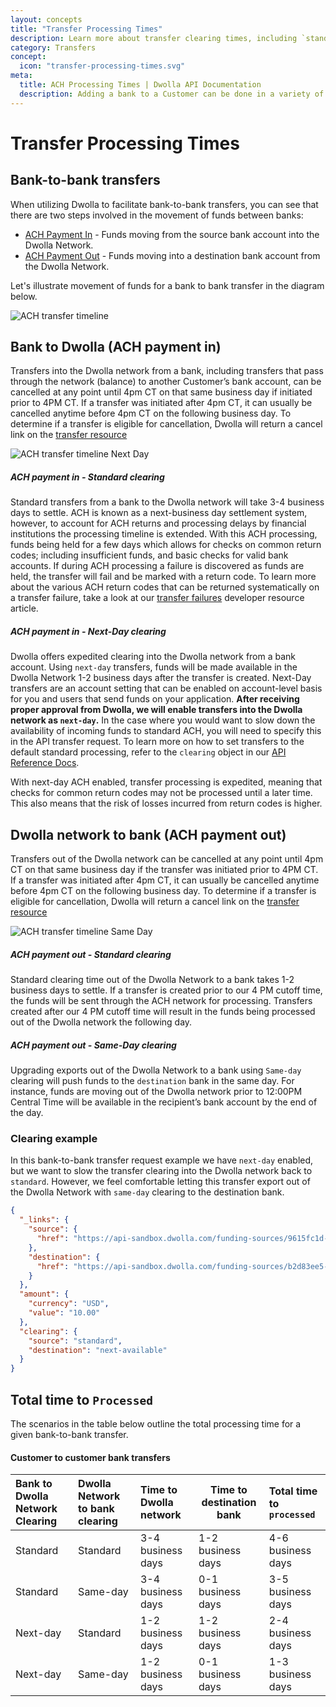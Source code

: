 ```yaml
---
layout: concepts
title: "Transfer Processing Times"
description: Learn more about transfer clearing times, including `standard` ,`expedited` and `real-time` clearing.
category: Transfers
concept:
  icon: "transfer-processing-times.svg"
meta:
  title: ACH Processing Times | Dwolla API Documentation
  description: Adding a bank to a Customer can be done in a variety of ways, including instant authentication or account and routing number.
---
```



# Transfer Processing Times

## Bank-to-bank transfers

When utilizing Dwolla to facilitate bank-to-bank transfers, you can see that there are two steps involved in the movement of funds between banks:

- [ACH Payment In](#bank-to-dwolla-ach-payment-in) - Funds moving from the source bank account into the Dwolla Network.
- [ACH Payment Out](#dwolla-network-to-bank-ach-payment-out) - Funds moving into a destination bank account from the Dwolla Network.

Let's illustrate movement of funds for a bank to bank transfer in the diagram below.

<Image src={achTransferTimeline} alt="ACH transfer timeline" />

## Bank to Dwolla (ACH payment in)

Transfers into the Dwolla network from a bank, including transfers that pass through the network (balance) to another Customer’s bank account, can be cancelled at any point until 4pm CT on that same business day if initiated prior to 4PM CT. If a transfer was initiated after 4pm CT, it can usually be cancelled anytime before 4pm CT on the following business day. To determine if a transfer is eligible for cancellation, Dwolla will return a cancel link on the [transfer resource](https://docs.dwolla.com/#cancel-a-transfer)

<Image src={achNextDay} alt="ACH transfer timeline Next Day" />

##### ACH payment in - Standard clearing

Standard transfers from a bank to the Dwolla network will take 3-4 business days to settle. ACH is known as a next-business day settlement system, however, to account for ACH returns and processing delays by financial institutions the processing timeline is extended. With this ACH processing, funds being held for a few days which allows for checks on common return codes; including insufficient funds, and basic checks for valid bank accounts. If during ACH processing a failure is discovered as funds are held, the transfer will fail and be marked with a return code. To learn more about the various ACH return codes that can be returned systematically on a transfer failure, take a look at our [transfer failures](https://developers.dwolla.com/concepts/transfer-failures.html) developer resource article.

##### ACH payment in - Next-Day clearing

Dwolla offers expedited clearing into the Dwolla network from a bank account. Using `next-day` transfers, funds will be made available in the Dwolla Network 1-2 business days after the transfer is created.
Next-Day transfers are an account setting that can be enabled on account-level basis for you and users that send funds on your application. **After receiving proper approval from Dwolla, we will enable transfers into the Dwolla network as `next-day`.** In the case where you would want to slow down the availability of incoming funds to standard ACH, you will need to specify this in the API transfer request. To learn more on how to set transfers to the default standard processing, refer to the `clearing` object in our [API Reference Docs](https://docs.dwolla.com/#clearing-json-object).

<AlertBar variation="warning">
  With next-day ACH enabled, transfer processing is expedited, meaning that
  checks for common return codes may not be processed until a later time. This
  also means that the risk of losses incurred from return codes is higher.
</AlertBar>

## Dwolla network to bank (ACH payment out)

Transfers out of the Dwolla network can be cancelled at any point until 4pm CT on that same business day if the transfer was initiated prior to 4PM CT. If a transfer was initiated after 4pm CT, it can usually be cancelled anytime before 4pm CT on the following business day. To determine if a transfer is eligible for cancellation, Dwolla will return a cancel link on the [transfer resource](https://docs.dwolla.com/#cancel-a-transfer)

<Image src={achSameDay} alt="ACH transfer timeline Same Day" />

##### ACH payment out - Standard clearing

Standard clearing time out of the Dwolla Network to a bank takes 1-2 business days to settle. If a transfer is created prior to our 4 PM cutoff time, the funds will be sent through the ACH network for processing. Transfers created after our 4 PM cutoff time will result in the funds being processed out of the Dwolla network the following day.

##### ACH payment out - Same-Day clearing

Upgrading exports out of the Dwolla Network to a bank using `Same-day` clearing will push funds to the `destination` bank in the same day. For instance, funds are moving out of the Dwolla network prior to 12:00PM Central Time will be available in the recipient’s bank account by the end of the day.

### Clearing example

In this bank-to-bank transfer request example we have `next-day` enabled, but we want to slow the transfer clearing into the Dwolla network back to `standard`. However, we feel comfortable letting this transfer export out of the Dwolla Network with `same-day` clearing to the destination bank.

```json
{
  "_links": {
    "source": {
      "href": "https://api-sandbox.dwolla.com/funding-sources/9615fc1d-8855-4ac2-ab11-e5469c66c8e8"
    },
    "destination": {
      "href": "https://api-sandbox.dwolla.com/funding-sources/b2d83ee5-5834-4cb7-9820-98149aff5063"
    }
  },
  "amount": {
    "currency": "USD",
    "value": "10.00"
  },
  "clearing": {
    "source": "standard",
    "destination": "next-available"
  }
}
```

## Total time to `Processed`

The scenarios in the table below outline the total processing time for a given bank-to-bank transfer.

#### Customer to customer bank transfers

| Bank to Dwolla Network Clearing | Dwolla Network to bank clearing | Time to Dwolla network | Time to destination bank | Total time to `processed` |
| :------------------------------ | :------------------------------ | :--------------------- | ------------------------ | :------------------------ |
| Standard                        | Standard                        | 3-4 business days      | 1-2 business days        | 4-6 business days         |
| Standard                        | Same-day                        | 3-4 business days      | 0-1 business days        | 3-5 business days         |
| Next-day                        | Standard                        | 1-2 business days      | 1-2 business days        | 2-4 business days         |
| Next-day                        | Same-day                        | 1-2 business days      | 0-1 business days        | 1-3 business days         |
